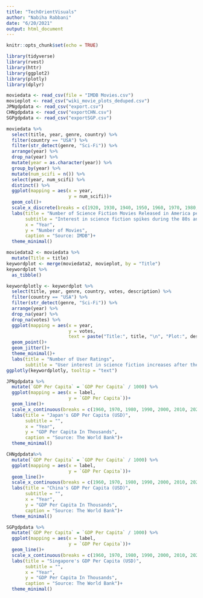 ```yaml
---
title: "TechOrientVisuals"
author: "Nabiha Rabbani"
date: "6/20/2021"
output: html_document
---
```


```r
knitr::opts_chunk$set(echo = TRUE)
```

```r
library(tidyverse)
library(rvest)
library(httr)
library(ggplot2)
library(plotly)
library(dplyr)

moviedata <- read_csv(file = "IMDB Movies.csv")
movieplot <- read_csv("wiki_movie_plots_deduped.csv")
JPNgdpdata <- read_csv("export.csv")
CHNgdpdata <- read_csv("exportCHN.csv")
SGPgdpdata <- read_csv("exportSGP.csv")
```

```r
moviedata %>% 
  select(title, year, genre, country) %>% 
  filter(country == "USA") %>% 
  filter(str_detect(genre, "Sci-Fi")) %>% 
  arrange(year) %>% 
  drop_na(year) %>% 
  mutate(year = as.character(year)) %>% 
  group_by(year) %>% 
  mutate(num_scifi = n()) %>% 
  select(year, num_scifi) %>%
  distinct() %>% 
  ggplot(mapping = aes(x = year,
                       y = num_scifi))+
  geom_col()+
  scale_x_discrete(breaks = c(1920, 1930, 1940, 1950, 1960, 1970, 1980, 1990, 2000, 2010, 2020))+
  labs(title = "Number of Science Fiction Movies Released in America per Year",
       subtitle = "Interest in science fiction spikes during the 80s and 90s.",
       x = "Year",
       y = "Number of Movies",
       caption = "Source: IMDB")+
  theme_minimal()
```

```r
moviedata2 <- moviedata %>% 
  mutate(Title = title)
keywordplot <- merge(moviedata2, movieplot, by = "Title")
keywordplot %>% 
  as_tibble()
```


```r
keywordplotly <- keywordplot %>% 
  select(title, year, genre, country, votes, description) %>% 
  filter(country == "USA") %>% 
  filter(str_detect(genre, "Sci-Fi")) %>% 
  arrange(year) %>% 
  drop_na(year) %>% 
  drop_na(votes) %>% 
  ggplot(mapping = aes(x = year,
                       y = votes,
                       text = paste("Title:", title, "\n", "Plot:", description, "\n", "Year Released:", year)))+
  geom_point()+
  geom_jitter()+
  theme_minimal()+
  labs(title = "Number of User Ratings",
       subtitle = "User interest in science fiction increases after the 1980s")
ggplotly(keywordplotly, tooltip = "text")
```


```r
JPNgdpdata %>% 
  mutate(`GDP Per Capita` = `GDP Per Capita` / 1000) %>% 
  ggplot(mapping = aes(x = label,
                       y = `GDP Per Capita`))+
  geom_line()+
  scale_x_continuous(breaks = c(1960, 1970, 1980, 1990, 2000, 2010, 2020))+
  labs(title = "Japan's GDP Per Capita (USD)",
       subtitle = "",
       x = "Year",
       y = "GDP Per Capita In Thousands",
       caption = "Source: The World Bank")+
  theme_minimal()
```

```r
CHNgdpdata%>% 
  mutate(`GDP Per Capita` = `GDP Per Capita` / 1000) %>% 
  ggplot(mapping = aes(x = label,
                       y = `GDP Per Capita`))+
  geom_line()+
  scale_x_continuous(breaks = c(1960, 1970, 1980, 1990, 2000, 2010, 2020))+
  labs(title = "China's GDP Per Capita (USD)",
       subtitle = "",
       x = "Year",
       y = "GDP Per Capita In Thousands",
       caption = "Source: The World Bank")+
  theme_minimal()
```

```r
SGPgdpdata %>% 
  mutate(`GDP Per Capita` = `GDP Per Capita` / 1000) %>% 
  ggplot(mapping = aes(x = label,
                       y = `GDP Per Capita`))+
  geom_line()+
  scale_x_continuous(breaks = c(1960, 1970, 1980, 1990, 2000, 2010, 2020))+
  labs(title = "Singapore's GDP Per Capita (USD)",
       subtitle = "",
       x = "Year",
       y = "GDP Per Capita In Thousands",
       caption = "Source: The World Bank")+
  theme_minimal()
```



